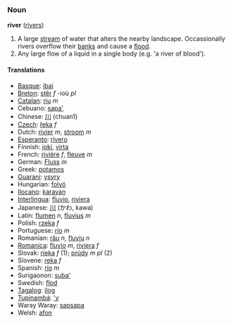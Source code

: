 === Noun ===
'''river''' ([[rivers]])

#A large [[stream]] of water that alters the nearby landscape.  Occassionally rivers overflow their [[bank]]s and cause a [[flood]].
#Any large flow of a liquid in a single body (e.g. 'a river of blood').

==== Translations ====
*[[Basque]]: [[ibai]]
*[[Breton]]: [[stêr]] ''f'' -ioù ''pl''
*[[Catalan]]: [[riu]] ''m''
*Cebuano: [[sapa']]
*Chinese: [[川]] (chuan1)
*[[Czech]]: [[řeka]] ''f''
*Dutch: [[rivier]] ''m'', [[stroom]] ''m''
*[[Esperanto]]: [[rivero]]
*Finnish: [[joki]], [[virta]]
*French: [[rivière]] ''f'', [[fleuve]] ''m''
*German: [[Fluss]] ''m''
*Greek: [[potamos]]
*[[Guarani]]: [[ysyry]]
*Hungarian: [[folyó]]
*[[Ilocano]]: [[karayan]]
*[[Interlingua]]: [[fluvio]], [[riviera]]
*Japanese: [[川]] (かわ, kawa)
*Latin: [[flumen]] ''n'', [[fluvius]] ''m''
*Polish: [[rzeka]] ''f''
*Portuguese: [[rio]] ''m''
*Romanian: [[râu]] ''n'', [[fluviu]] ''n''
*[[Romanica]]: [[fluvio]] ''m'', [[riviera]] ''f''
*Slovak: [[rieka#Slovak|rieka]] ''f'' (1); [[prúd#Slovak|prúdy]] ''m pl'' (2)
*Slovene: [[reka]] ''f''
*Spanish: [[río]] ''m''
*Surigaonon: [[suba']]
*Swedish: [[flod]]
*[[Tagalog]]: [[ilog]]
*[[Tupinambá]]: [['y]]
*Waray Waray: [[sapsapa]]
*Welsh: [[afon]]